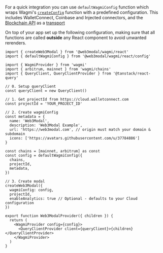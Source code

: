 For a quick integration you can use `defaultWagmiConfig` function which wraps Wagmi's [`createConfig`](https://wagmi.sh/core/api/createConfig) function with a predefined configuration.
This includes WalletConnect, Coinbase and Injected connectors, and the [Blockchain API](../../../../cloud/blockchain-api.mdx) as a [transport](https://wagmi.sh/core/api/createConfig#transports)

On top of your app set up the following configuration, making sure that all functions are called **outside** any React component to avoid unwanted rerenders.

```tsx
import { createWeb3Modal } from '@web3modal/wagmi/react'
import { defaultWagmiConfig } from '@web3modal/wagmi/react/config'

import { WagmiProvider } from 'wagmi'
import { arbitrum, mainnet } from 'wagmi/chains'
import { QueryClient, QueryClientProvider } from '@tanstack/react-query'

// 0. Setup queryClient
const queryClient = new QueryClient()

// 1. Get projectId from https://cloud.walletconnect.com
const projectId = 'YOUR_PROJECT_ID'

// 2. Create wagmiConfig
const metadata = {
  name: 'Web3Modal',
  description: 'Web3Modal Example',
  url: 'https://web3modal.com', // origin must match your domain & subdomain
  icons: ['https://avatars.githubusercontent.com/u/37784886']
}

const chains = [mainnet, arbitrum] as const
const config = defaultWagmiConfig({
  chains,
  projectId,
  metadata,
})

// 3. Create modal
createWeb3Modal({
  wagmiConfig: config,
  projectId,
  enableAnalytics: true // Optional - defaults to your Cloud configuration
})

export function Web3ModalProvider({ children }) {
  return (
    <WagmiProvider config={config}>
      <QueryClientProvider client={queryClient}>{children}</QueryClientProvider>
    </WagmiProvider>
  )
}
```